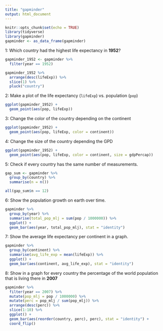 ```yaml
---
title: "gapminder"
output: html_document
---
```


```r
knitr::opts_chunk$set(echo = TRUE)
library(tidyverse)
library(gapminder)
gapminder <- as_data_frame(gapminder)
```

1: Which country had the highest life expectancy in **1952**?

```r
gapminder_1952 <- gapminder %>%
  filter(year == 1952)

gapminder_1952 %>%
  arrange(desc(lifeExp)) %>%
  slice(1) %>%
  pluck("country")
```

2: Make a plot of the life expectancy (`lifeExp`) vs. population (`pop`)

```r
ggplot(gapminder_1952) +
  geom_point(aes(pop, lifeExp))
```

3: Change the color of the country depending on the continent

```r
ggplot(gapminder_1952) +
  geom_point(aes(pop, lifeExp, color = continent))
```

4: Change the size of the country depending the GPD

```r
ggplot(gapminder_1952) +
  geom_point(aes(pop, lifeExp, color = continent, size = gdpPercap))
```

5: Check if every country has the same number of measurements.

```r
gap_sum <- gapminder %>%
  group_by(country) %>%
  summarise(n = n())

all(gap_sum$n == 12)
```

6: Show the population growth on earth over time.

```r
gapminder %>%
  group_by(year) %>%
  summarise(total_pop_mlj = sum(pop / 1000000)) %>%
  ggplot() +
  geom_bar(aes(year, total_pop_mlj), stat = "identity") 
```


7: Show the average life expectancy per continent in a graph.

```r
gapminder %>%
  group_by(continent) %>%
  summarise(avg_life_exp = mean(lifeExp)) %>%
  ggplot() +
  geom_bar(aes(continent, avg_life_exp), stat = "identity")
```

8: Show in a graph for every country the percentage of the world population that
is living there in **2007**

```r
gapminder %>%
  filter(year == 2007) %>%
  mutate(pop_mlj = pop / 1000000) %>%
  mutate(perc = pop_mlj / sum(pop_mlj)) %>%
  arrange(desc(perc)) %>%
  slice(1:10) %>%
  ggplot() +
  geom_bar(aes(reorder(country, perc), perc), stat = "identity") +
  coord_flip()
```

